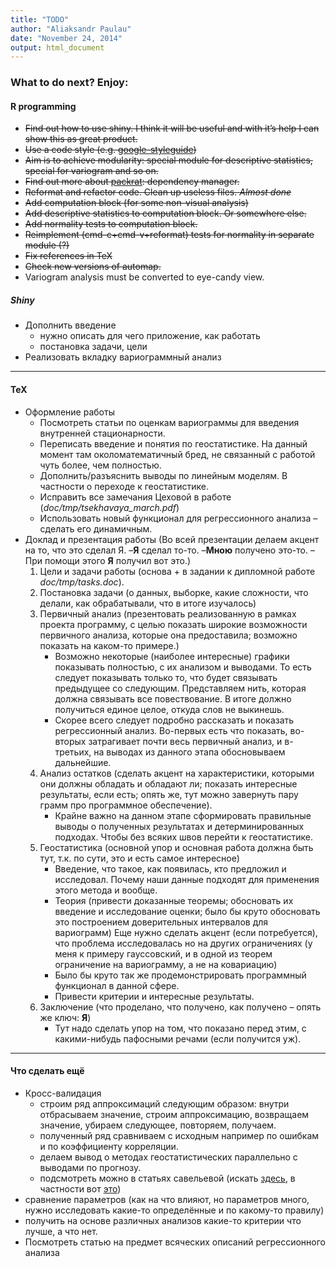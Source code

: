 ```yaml
---
title: "TODO"
author: "Aliaksandr Paulau"
date: "November 24, 2014"
output: html_document
---
```


### What to do next? Enjoy:
#### R programming
* ~~Find out how to use shiny. I think it will be useful and with it's help I can show this as great product.~~  
* ~~Use a code style (e.g. [google-styleguide](https://google-styleguide.googlecode.com/svn/trunk/Rguide.xml))~~
* ~~Aim is to achieve modularity: special module for descriptive statistics, special for variogram and so on.~~
* ~~Find out more about [packrat](http://rstudio.github.io/packrat): dependency manager.~~
* ~~Reformat and refactor code. Clean up useless files. _Almost done_~~
* ~~Add computation block (for some non-visual analysis)~~
* ~~Add descriptive statistics to computation block. Or somewhere else.~~
* ~~Add normality tests to computation block.~~
* ~~Reimplement (cmd-c+cmd-v+reformat) tests for normality in separate module (?)~~
* ~~Fix references in TeX~~
* ~~Check new versions of automap.~~
* Variogram analysis must be converted to eye-candy view.

##### Shiny
* Дополнить введение
    + нужно описать для чего приложение, как работать
    + постановка задачи, цели
* Реализовать вкладку вариограммный анализ
    
---

#### TeX
* Оформление работы
    + Посмотреть статьи по оценкам вариограммы для введения внутренней стационарности.
    + Переписать введение и понятия по геостатистике. На данный момент там околоматематичный бред, не связанный с работой чуть более, чем полностью.
    + Дополнить/разъяснить выводы по линейным моделям. В частности о переходе к геостатистике.
    + Исправить все замечания Цеховой в работе (*doc/tmp/tsekhavaya_march.pdf*)
    + Использовать новый функционал для регрессионного анализа -- сделать его динамичным.

* Доклад и презентация работы (Во всей презентации делаем акцент на то, что это сделал Я.    --__Я__ сделал то-то.    --__Мною__ получено это-то.    --При помощи этого __Я__ получил вот это.)
    1. Цели и задачи работы (основа + в задании к дипломной работе *doc/tmp/tasks.doc*).
    2. Постановка задачи (о данных, выборке, какие сложности, что делали, как обрабатывали, что в итоге изучалось)
    3. Первичный анализ (презентовать реализованную в рамках проекта программу, с целью показать широкие возможности первичного анализа, которые она предоставила; возможно показать на каком-то примере.)
        + Возможно некоторые (наиболее интересные) графики показывать полностью, с их анализом и выводами. То есть следует показывать только то, что будет связывать предыдущее со следующим. Представляем нить, которая должна связывать все повествование. В итоге должно получиться единое целое, откуда слов не выкинешь.
        + Скорее всего следует подробно рассказать и показать регрессионный анализ. Во-первых есть что показать, во-вторых затрагивает почти весь первичный анализ, и в-третьих, на выводах из данного этапа обосновываем дальнейшие.
    4. Анализ остатков (сделать акцент на характеристики, которыми они должны обладать и обладают ли; показать интересные результаты, если есть; опять же, тут можно завернуть пару грамм про программное обеспечение).
        + Крайне важно на данном этапе сформировать правильные выводы о полученных результатах и детерминированных подходах. Чтобы без всяких швов перейти к геостатистике.
    5. Геостатистика (основной упор и основная работа должна быть тут, т.к. по сути, это и есть самое интересное)
        + Введение, что такое, как появилась, кто предложил и исследовал. Почему наши данные подходят для применения этого метода и вообще.
        + Теория (привести доказанные теоремы; обосновать их введение и исследование оценки; было бы круто обосновать это построением доверительных интервалов для вариограмм) Еще нужно сделать акцент (если потребуется), что проблема исследовалась но на других ограничениях (у меня к примеру гауссовский, и в одной из теорем ограничение на вариограмму, а не на ковариацию)
        + Было бы круто так же продемонстрировать программный функционал в данной сфере.
        + Привести критерии и интересные результаты.
    6. Заключение (что проделано, что получено, как получено  -- опять же ключ: __Я__)
        + Тут надо сделать упор на том, что показано перед этим, с какими-нибудь пафосными речами (если получится уж).
 
---

#### Что сделать ещё
* Кросс-валидация
    + строим ряд аппроксимаций следующим образом: внутри отбрасываем значение, строим аппроксимацию, возвращаем значение, убираем следующее, повторяем, получаем.
    + полученный ряд сравниваем с исходным например по ошибкам и по коэффициенту корреляции.
    + делаем вывод о методах геостатистических параллельно с выводами по прогнозу.
    + подсмотреть можно в статьях савельевой (искать [здесь](https://sites.google.com/site/geostatistika/home/dopolnitelno/----1999), в частности вот [это](https://docs.google.com/viewer?a=v&pid=sites&srcid=ZGVmYXVsdGRvbWFpbnxnZW9zdGF0aXN0aWthfGd4OjI5YTljN2Y4MzMyNjliZGY))
* сравнение параметров (как на что влияют, но параметров много, нужно исследовать какие-то определённые и по какому-то правилу)
* получить на основе различных анализов какие-то критерии что лучше, а что нет.
* Посмотреть статью на предмет всяческих описаний регрессионного анализа
